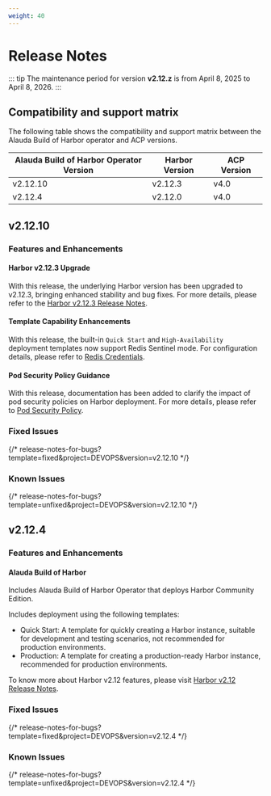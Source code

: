 ```yaml
---
weight: 40
---
```



# Release Notes

::: tip
The maintenance period for version **v2.12.z**  is from April 8, 2025 to April 8, 2026.
:::

## Compatibility and support matrix

The following table shows the compatibility and support matrix between the Alauda Build of Harbor operator and ACP versions.

| Alauda Build of Harbor Operator Version | Harbor Version | ACP Version |
| --------------------------------------- | -------------- | ----------- |
| v2.12.10                                | v2.12.3        | v4.0        |
| v2.12.4                                 | v2.12.0        | v4.0        |

## v2.12.10

### Features and Enhancements

#### Harbor v2.12.3 Upgrade

With this release, the underlying Harbor version has been upgraded to v2.12.3, bringing enhanced stability and bug fixes. For more details, please refer to the [Harbor v2.12.3 Release Notes](https://github.com/goharbor/harbor/releases/tag/v2.12.3).

#### Template Capability Enhancements

With this release, the built-in `Quick Start` and `High-Availability` deployment templates now support Redis Sentinel mode. For configuration details, please refer to [Redis Credentials](../install/02_harbor_credential.md).

#### Pod Security Policy Guidance

With this release, documentation has been added to clarify the impact of pod security policies on Harbor deployment. For more details, please refer to [Pod Security Policy](../install/03_harbor_deploy.md#pod-security-policy).

### Fixed Issues

{/* release-notes-for-bugs?template=fixed&project=DEVOPS&version=v2.12.10 */}

### Known Issues

{/* release-notes-for-bugs?template=unfixed&project=DEVOPS&version=v2.12.10 */}

## v2.12.4

### Features and Enhancements

#### Alauda Build of Harbor

Includes Alauda Build of Harbor Operator that deploys Harbor Community Edition.

Includes deployment using the following templates:

- Quick Start: A template for quickly creating a Harbor instance, suitable for development and testing scenarios, not recommended for production environments.
- Production: A template for creating a production-ready Harbor instance, recommended for production environments.

To know more about Harbor v2.12 features, please visit [Harbor v2.12 Release Notes](https://github.com/goharbor/harbor/releases/tag/v2.12.0).


### Fixed Issues

{/* release-notes-for-bugs?template=fixed&project=DEVOPS&version=v2.12.4 */}

### Known Issues

{/* release-notes-for-bugs?template=unfixed&project=DEVOPS&version=v2.12.4 */}